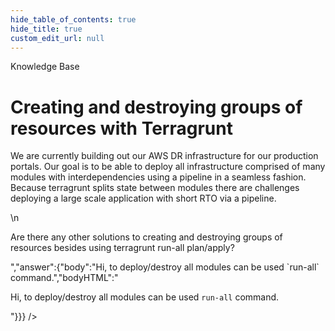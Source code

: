 ```yaml
---
hide_table_of_contents: true
hide_title: true
custom_edit_url: null
---
```



<CenterLayout>
<span className="searchCategory">Knowledge Base</span>
<h1>Creating and destroying groups of resources with Terragrunt</h1>
<GitHub discussion={{"id":"D_kwDOF8slf84AOaVO","number":108,"author":{"login":"pete0emerson"},"title":"Creating and destroying groups of resources with Terragrunt","body":"We are currently building out our AWS DR infrastructure for our production portals. Our goal is to be able to deploy all infrastructure comprised of many modules with interdependencies using a pipeline in a seamless fashion. Because terragrunt splits state between modules there are challenges deploying a large scale application with short RTO via a pipeline.\r\n\r\nAre there any other solutions to creating and destroying groups of resources besides using terragrunt run-all plan/apply?","bodyHTML":"<p dir=\"auto\">We are currently building out our AWS DR infrastructure for our production portals. Our goal is to be able to deploy all infrastructure comprised of many modules with interdependencies using a pipeline in a seamless fashion. Because terragrunt splits state between modules there are challenges deploying a large scale application with short RTO via a pipeline.</p>\n<p dir=\"auto\">Are there any other solutions to creating and destroying groups of resources besides using terragrunt run-all plan/apply?</p>","answer":{"body":"Hi, to deploy/destroy all modules can be used `run-all` command.","bodyHTML":"<p dir=\"auto\">Hi, to deploy/destroy all modules can be used <code class=\"notranslate\">run-all</code> command.</p>"}}} />

</CenterLayout>
  

<!-- ##DOCS-SOURCER-START
{
  "sourcePlugin": "github-discussions",
  "hash": "5e2a1f368483728cbb775ead6ba5750f"
}
##DOCS-SOURCER-END -->
